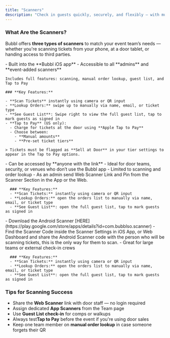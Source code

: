 ```yaml
---
title: "Scanners"
description: "Check in guests quickly, securely, and flexibly — with multiple scanning tools built for any setup."
---
```


### What Are the Scanners?

Bubbl offers **three types of scanners** to match your event team’s needs — whether you're scanning tickets from your phone, at a door tablet, or handing access to third parties.

<Tabs>
  <Tab title="iOS App">
    - Built into the **Bubbl iOS app**
    - Accessible to all **admins** and **event-added scanners**

    Includes full features: scanning, manual order lookup, guest list, and Tap to Pay

    ### **Key Features:**

    - **Scan Tickets** instantly using camera or QR input
    - **Lookup Orders:** swipe up to manually via name, email, or ticket type
    - **See Guest List**: Swipe right to view the full guest list, tap to mark guests as signed in
    - **Tap to Pay** (US only):
      - Charge for tickets at the door using **Apple Tap to Pay**
      - Choose between:
        - **Manual amounts**
        - **Pre-set ticket tiers**

    > Tickets must be flagged as **Sell at Door** in your tier settings to appear in the Tap to Pay options.
  </Tab>
  <Tab title="Web Scanner">
    - Can be accessed by **anyone with the link**
    - Ideal for door teams, security, or venues who don’t use the Bubbl app
    - Limited to scanning and order lookup
    - As an admin send Web Scanner Link and Pin from the Scanner Section in the App or the Web.

      ### **Key Features:**
      - **Scan Tickets:** instantly using camera or QR input
      - **Lookup Orders:** open the orders list to manually via name, email, or ticket type
      - **See Guest List**: open the full guest list, tap to mark guests as signed in
  </Tab>
  <Tab title="Android Scanner">
    - Download the Android Scanner [HERE](https://play.google.com/store/apps/details?id=com.bubblso.scanner)
    - Find the Scanner Code inside the Scanner Settings in iOS App, or Web Dashboard and share the Android Scanner code with the person who will be scanning tickets, this is the only way for them to scan.
    - Great for large teams or external check-in crews

      ### **Key Features:**
      - **Scan Tickets:** instantly using camera or QR input
      - **Lookup Orders:** open the orders list to manually via name, email, or ticket type
      - **See Guest List**: open the full guest list, tap to mark guests as signed in
  </Tab>
</Tabs>

### Tips for Scanning Success

- Share the **Web Scanner** link with door staff — no login required
- Assign dedicated **App Scanners** from the Team page
- Use **Guest List check-in** for comps or walkups
- Always test**Tap to Pay**  before the event if you're using door sales
- Keep one team member on **manual order lookup** in case someone forgets their QR